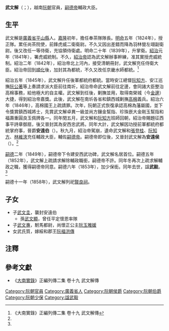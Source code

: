 '''武文解'''（{{vie|v='''Vũ Văn Giải'''|hn=武文解}}；{{bd|？||1853年|}}），越南[[阮朝|阮朝]]官員，[[嗣德帝|嗣德帝]]輔政大臣。

==生平==
武文解是[[廣義省|廣義省]][[平山縣|平山縣]]人。[[嘉隆|嘉隆]]初年，擔任奉茶隊隊長。[[明命|明命]]五年（1824年），授正隊。累任尚茶院使，前鋒虎威二衛衛尉。不久又因出差錯而降為羽林營左翊副衛尉。後又改任一等侍衛，充協領侍衛處。明命二十年（1839年），升掌衛。[[紹治|紹治]]元年（1841年），署虎威統制。不久，[[紹治帝|紹治帝]]認為武文解辦事幹練，准其實授虎威統制。紹治二年（1842年），紹治帝北上河內，接受清朝冊封，武文解充任侍衛大臣。紹治帝回到[[順化|順化]]後，加封其為都統，不久又改任京畿水師都統。<ref name=liezhuan>《大南實錄》正編列傳二集 卷十九 武文解傳</ref>

紹治五年（1845年），武文解升任後軍都統府都統。當時安江總督[[阮知方|阮知方]]、安江巡撫[[阮公著|阮公著]]等上奏請求派大臣前往南圻，紹治帝命武文解前往定邊，會同諸大臣整治高棉事務，給他極大的自主權。武文解到任後，剿撫並用，取得南榮城（今[[金邊|金邊]]）大捷，得到紹治帝嘉獎。此後，武文解在南圻各省和鎮西城剿撫[[高棉族|高棉]]義兵。紹治六年（1846年），高棉國王上疏請罪。次年，阮朝正式恢復承認高棉為藩屬國，並下令獎賞鎮西城將士，先賞武文解卓異一級並尚方鑲金幫指、珍珠嵌大金剛玉幫指和福壽重圓良玉佩牌各一。同年閏五月，武文解和[[阮知方|阮知方]]班師回朝，紹治帝賜題征西事平詩章御扇，後又晉封其為安西忠武將。同年大計，武文解因功授前軍都統府都統掌府事，晉爵'''安遠伯'''（{{vie|v='''An Viễn Bá'''|hn=安遠伯}}）。秋九月，紹治帝駕崩，遺命武文解和[[張登桂|張登桂]]、[[阮知方|阮知方]]、[[林維浹|林維浹]]充任輔政大臣，輔佐[[嗣德帝|嗣德帝]]。嗣德帝即位後，又晉封武文解為'''安遠侯'''（{{vie|v='''An Viễn Hầu'''|hn=安遠侯}}）。<ref name=liezhuan/>

[[嗣德|嗣德]]二年（1849年），嗣德帝下令建安西武功碑，武文解名居首位。嗣德五年（1852年），武文解上疏請求解除輔政職銜，嗣德帝不許。同年冬再次上疏求解輔政之職，獲得嗣德帝同意。嗣德六年（1853年），加少保銜。同年去世，諡'''武毅'''。<ref name=liezhuan/>

嗣德十一年（1858年），武文解列祀[[賢良祠_(越南)|賢良祠]]。

==子女==
*子[[武文圭|武文圭]]，襲封安遠伯
**孫[[武文顯|武文顯]]，曾任平定懷恩率隊
*子[[武文專|武文專]]，駙馬都尉，尚懷正公主[[阮玉雅媛|阮玉雅媛]]
*女武氏質，嫁綏和郡王[[阮福洪傳|阮福洪傳]]

==注釋==
{{reflist}}

==參考文獻==
*《[[大南實錄|大南實錄]]》正編列傳二集 卷十九 武文解傳

[[Category:阮朝官員|Category:阮朝官員]]
[[Category:廣義省人|Category:廣義省人]]
[[Category:阮朝侯爵|Category:阮朝侯爵]]
[[Category:阮朝伯爵|Category:阮朝伯爵]]
[[Category:阮朝少保|Category:阮朝少保]]
[[Category:諡武毅|Category:諡武毅]]